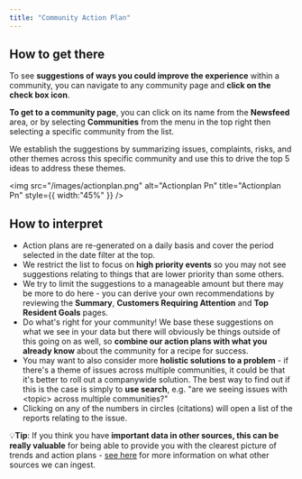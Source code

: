 ```yaml
---
title: "Community Action Plan"
---
```


## **How to get there**

To see **suggestions of ways you could improve the experience** within a community, you can navigate to any community page and **click on the check box icon**.

**To get to a community page**, you can click on its name from the **Newsfeed** area, or by selecting **Communities** from the menu in the top right then selecting a specific community from the list.

We establish the suggestions by summarizing issues, complaints, risks, and other themes across this specific community and use this to drive the top 5 ideas to address these themes.

<img
  src="/images/actionplan.png"
  alt="Actionplan Pn"
  title="Actionplan Pn"
  style={{ width:"45%" }}
/>

## **How to interpret**

- Action plans are re-generated on a daily basis and cover the period selected in the date filter at the top.
- We restrict the list to focus on **high priority events** so you may not see suggestions relating to things that are lower priority than some others.
- We try to limit the suggestions to a manageable amount but there may be more to do here - you can derive your own recommendations by reviewing the **Summary**, **Customers Requiring Attention** and **Top Resident Goals** pages.
- Do what's right for your community! We base these suggestions on what we see in your data but there will obviously be things outside of this going on as well, so **combine our action plans with what you already know** about the community for a recipe for success.
- You may want to also consider more **holistic solutions to a problem** - if there's a theme of issues across multiple communities, it could be that it's better to roll out a companywide solution. The best way to find out if this is the case is simply to **use search**, e.g. "are we seeing issues with \<topic\> across multiple communities?"
- Clicking on any of the numbers in circles (citations) will open a list of the reports relating to the issue.

💡**Tip**: If you think you have **important data in other sources, this can be really valuable** for being able to provide you with the clearest picture of trends and action plans - [<u>see here</u>](https://intercom.help/travtus-d83752c4176c/en/articles/9172902-connecting-data-sources) for more information on what other sources we can ingest.